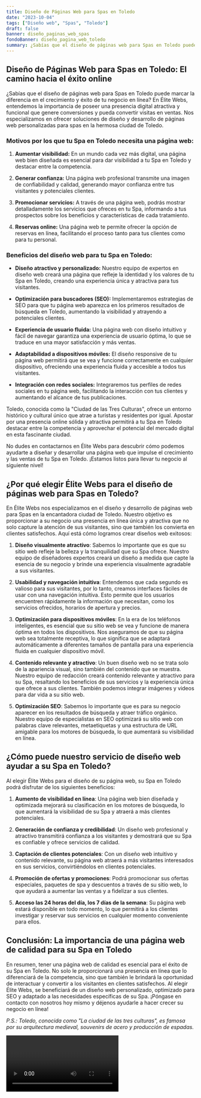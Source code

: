 ```yaml
---
title: Diseño de Páginas Web para Spas en Toledo
date: "2023-10-04"
tags: ["Diseño web", "Spas", "Toledo"]
draft: false
banner: diseño_paginas_web_spas
fondoBanner: diseño_pagina_web_toledo
summary: ¿Sabías que el diseño de páginas web para Spas en Toledo puede marcar la diferencia en el crecimiento y éxito de tu negocio en línea? En Élite Webs, entendemos la importancia de poseer una presencia digital atractiva y funcional que genere conversiones y pueda convertir visitas en ventas. Nos especializamos en ofrecer soluciones de diseño y desarrollo de páginas web personalizadas para spas en la hermosa ciudad de Toledo.
---
```



## Diseño de Páginas Web para Spas en Toledo: El camino hacia el éxito online

¿Sabías que el diseño de páginas web para Spas en Toledo puede marcar la diferencia en el crecimiento y éxito de tu negocio en línea? En Élite Webs, entendemos la importancia de poseer una presencia digital atractiva y funcional que genere conversiones y pueda convertir visitas en ventas. Nos especializamos en ofrecer soluciones de diseño y desarrollo de páginas web personalizadas para spas en la hermosa ciudad de Toledo.

### Motivos por los que tu Spa en Toledo necesita una página web:

1. **Aumentar visibilidad:** En un mundo cada vez más digital, una página web bien diseñada es esencial para dar visibilidad a tu Spa en Toledo y destacar entre la competencia.

2. **Generar confianza:** Una página web profesional transmite una imagen de confiabilidad y calidad, generando mayor confianza entre tus visitantes y potenciales clientes.

3. **Promocionar servicios:** A través de una página web, podrás mostrar detalladamente los servicios que ofreces en tu Spa, informando a tus prospectos sobre los beneficios y características de cada tratamiento.

4. **Reservas online:** Una página web te permite ofrecer la opción de reservas en línea, facilitando el proceso tanto para tus clientes como para tu personal.

### Beneficios del diseño web para tu Spa en Toledo:

- **Diseño atractivo y personalizado:** Nuestro equipo de expertos en diseño web creará una página que refleje la identidad y los valores de tu Spa en Toledo, creando una experiencia única y atractiva para tus visitantes.

- **Optimización para buscadores (SEO):** Implementaremos estrategias de SEO para que tu página web aparezca en los primeros resultados de búsqueda en Toledo, aumentando la visibilidad y atrayendo a potenciales clientes.

- **Experiencia de usuario fluida:** Una página web con diseño intuitivo y fácil de navegar garantiza una experiencia de usuario óptima, lo que se traduce en una mayor satisfacción y más ventas.

- **Adaptabilidad a dispositivos móviles:** El diseño responsive de tu página web permitirá que se vea y funcione correctamente en cualquier dispositivo, ofreciendo una experiencia fluida y accesible a todos tus visitantes.

- **Integración con redes sociales:** Integraremos tus perfiles de redes sociales en tu página web, facilitando la interacción con tus clientes y aumentando el alcance de tus publicaciones.

Toledo, conocida como la "Ciudad de las Tres Culturas", ofrece un entorno histórico y cultural único que atrae a turistas y residentes por igual. Apostar por una presencia online sólida y atractiva permitirá a tu Spa en Toledo destacar entre la competencia y aprovechar el potencial del mercado digital en esta fascinante ciudad.

No dudes en contactarnos en Élite Webs para descubrir cómo podemos ayudarte a diseñar y desarrollar una página web que impulse el crecimiento y las ventas de tu Spa en Toledo. ¡Estamos listos para llevar tu negocio al siguiente nivel!

<GifSeo />

<Cta />

## ¿Por qué elegir Élite Webs para el diseño de páginas web para Spas en Toledo?

En Élite Webs nos especializamos en el diseño y desarrollo de páginas web para Spas en la encantadora ciudad de Toledo. Nuestro objetivo es proporcionar a su negocio una presencia en línea única y atractiva que no solo capture la atención de sus visitantes, sino que también los convierta en clientes satisfechos. Aquí está cómo logramos crear diseños web exitosos:

1. **Diseño visualmente atractivo**: Sabemos lo importante que es que su sitio web refleje la belleza y la tranquilidad que su Spa ofrece. Nuestro equipo de diseñadores expertos creará un diseño a medida que capte la esencia de su negocio y brinde una experiencia visualmente agradable a sus visitantes.

2. **Usabilidad y navegación intuitiva**: Entendemos que cada segundo es valioso para sus visitantes, por lo tanto, creamos interfaces fáciles de usar con una navegación intuitiva. Esto permite que los usuarios encuentren rápidamente la información que necesitan, como los servicios ofrecidos, horarios de apertura y precios.

3. **Optimización para dispositivos móviles**: En la era de los teléfonos inteligentes, es esencial que su sitio web se vea y funcione de manera óptima en todos los dispositivos. Nos aseguramos de que su página web sea totalmente receptiva, lo que significa que se adaptará automáticamente a diferentes tamaños de pantalla para una experiencia fluida en cualquier dispositivo móvil.

4. **Contenido relevante y atractivo**: Un buen diseño web no se trata solo de la apariencia visual, sino también del contenido que se muestra. Nuestro equipo de redacción creará contenido relevante y atractivo para su Spa, resaltando los beneficios de sus servicios y la experiencia única que ofrece a sus clientes. También podemos integrar imágenes y videos para dar vida a su sitio web.

5. **Optimización SEO**: Sabemos lo importante que es para su negocio aparecer en los resultados de búsqueda y atraer tráfico orgánico. Nuestro equipo de especialistas en SEO optimizará su sitio web con palabras clave relevantes, metaetiquetas y una estructura de URL amigable para los motores de búsqueda, lo que aumentará su visibilidad en línea.

## ¿Cómo puede nuestro servicio de diseño web ayudar a su Spa en Toledo?

Al elegir Élite Webs para el diseño de su página web, su Spa en Toledo podrá disfrutar de los siguientes beneficios:

1. **Aumento de visibilidad en línea**: Una página web bien diseñada y optimizada mejorará su clasificación en los motores de búsqueda, lo que aumentará la visibilidad de su Spa y atraerá a más clientes potenciales.

2. **Generación de confianza y credibilidad**: Un diseño web profesional y atractivo transmitirá confianza a los visitantes y demostrará que su Spa es confiable y ofrece servicios de calidad.

3. **Captación de clientes potenciales**: Con un diseño web intuitivo y contenido relevante, su página web atraerá a más visitantes interesados en sus servicios, convirtiéndolos en clientes potenciales.

4. **Promoción de ofertas y promociones**: Podrá promocionar sus ofertas especiales, paquetes de spa y descuentos a través de su sitio web, lo que ayudará a aumentar las ventas y a fidelizar a sus clientes.

5. **Acceso las 24 horas del día, los 7 días de la semana**: Su página web estará disponible en todo momento, lo que permitirá a los clientes investigar y reservar sus servicios en cualquier momento conveniente para ellos.

## Conclusión: La importancia de una página web de calidad para su Spa en Toledo

En resumen, tener una página web de calidad es esencial para el éxito de su Spa en Toledo. No solo le proporcionará una presencia en línea que lo diferenciará de la competencia, sino que también le brindará la oportunidad de interactuar y convertir a los visitantes en clientes satisfechos. Al elegir Élite Webs, se beneficiará de un diseño web personalizado, optimizado para SEO y adaptado a las necesidades específicas de su Spa. ¡Póngase en contacto con nosotros hoy mismo y déjenos ayudarle a hacer crecer su negocio en línea!

_P.S.: Toledo, conocida como "La ciudad de las tres culturas", es famosa por su arquitectura medieval, souvenirs de acero y producción de espadas._

<Video />

<CtaBot job="Spas" city="Toledo" />

<Gmaps query="Toledo+españa+maps" />
